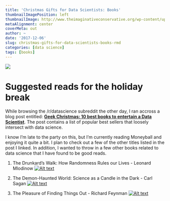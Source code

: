 ```yaml
---
title: 'Christmas Gifts for Data Scientists: Books'
thumbnailImagePosition: left
thumbnailImage: http://www.theimaginativeconservative.org/wp-content/uploads/2016/12/Christmas-Gifting.png
metaAlignment: center
coverMeta: out
author: ~
date: '2017-12-06'
slug: christmas-gifts-for-data-scientists-books-rmd
categories: [data science]
tags: [books]
---
```


<div align = "center">
<img src="http://www.theimaginativeconservative.org/wp-content/uploads/2016/12/Christmas-Gifting.png">
</div>

# Suggested reads for the holiday break

While browsing the /r/datascience subreddit the other day, I ran accross a blog post entitled: [**Geek Christmas: 10 best books to entertain a Data Scientist**](http://datawanderings.com/2017/12/01/geek-christmas-best-books-data-scientist/). The post contains a list of popular best sellers that loosely intersect with data science. 

I know I'm late to the party on this, but I'm currently reading Moneyball and enjoying it quite a bit. I plan to check out a few of the other titles listed in the post I linked. In addition, I wanted to throw in a few other books related to data science that I have found to be good reads.

1. The Drunkard's Walk: How Randomness Rules our Lives - Leonard Mlodinow [![Alt text](https://images-na.ssl-images-amazon.com/images/I/41AmTHIRGpL._SY344_BO1,204,203,200_.jpg)](https://www.amazon.com/Drunkards-Walk-Randomness-Rules-Lives/dp/0307275175/ref=sr_1_1?ie=UTF8&qid=1512668250&sr=8-1&keywords=drunkards+walk)


2. The Demon-Haunted World: Science as a Candle in the Dark - Carl Sagan [![Alt text](https://images-na.ssl-images-amazon.com/images/I/51-5vZGntnL._SY344_BO1,204,203,200_.jpg)](https://www.amazon.com/Demon-Haunted-World-Science-Candle-Dark/dp/0345409469/ref=sr_1_1?s=books&ie=UTF8&qid=1512668310&sr=1-1&keywords=demon+haunted+world+by+carl+sagan)


3. The Pleasure of Finding Things Out - Richard Feynman [![Alt text](https://images.gr-assets.com/books/1386924005l/10260.jpg)](https://www.amazon.com/Pleasure-Finding-Things-Out-Richard/dp/B00D7RNUGE/ref=sr_1_2?s=books&ie=UTF8&qid=1512668442&sr=1-2&keywords=pleasure+of+finding+things+out)